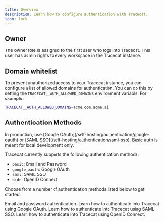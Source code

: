 ```yaml
---
title: Overview
description: Learn how to configure authentication with Tracecat.
icon: lock
---
```


## Owner

The owner role is assigned to the first user who logs into Tracecat. This user has admin rights to every workspace in the Tracecat instance.

## Domain whitelist

To prevent unauthorized access to your Tracecat instance, you can configure a list of allowed domains for authentication.
You can do this by setting the `TRACECAT__AUTH_ALLOWED_DOMAINS` environment variable. For example:

```bash
TRACECAT__AUTH_ALLOWED_DOMAINS=acme.com,acme.ai
```

## Authentication Methods

<Warning>
  In production, use [Google OAuth](/self-hosting/authentication/google-oauth) or [SAML SSO](/self-hosting/authentication/saml-sso).
  Basic auth is meant for local development only.
</Warning>

Tracecat currently supports the following authentication methods:

- `basic`: Email and Password
- `google_oauth`: Google OAuth
- `saml`: SAML SSO
- `oidc`: OpenID Connect

Choose from a number of authentication methods listed below to get started.

<CardGroup cols={2}>
  <Card
    title="Basic Auth"
    icon="keyboard"
    href="/self-hosting/authentication/basic"
  >
    Email and password authentication.
  </Card>
  <Card
    title="Google OAuth"
    icon="google"
    href="/self-hosting/authentication/google-oauth"
  >
    Learn how to authenticate into Tracecat using Google OAuth.
  </Card>
  <Card
    title="SAML SSO"
    icon="user-lock"
    href="/self-hosting/authentication/saml-sso"
  >
    Learn how to authenticate into Tracecat using SAML SSO.
  </Card>
  <Card
    title="OpenID Connect"
    icon="shield-keyhole"
    href="/self-hosting/authentication/oidc"
  >
    Learn how to authenticate into Tracecat using OpenID Connect.
  </Card>
</CardGroup>
